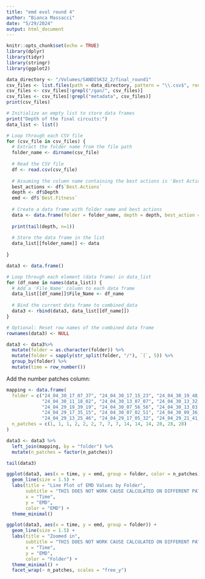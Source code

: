 ```yaml
---
title: "emd evol round 4"
author: "Bianca Massacci"
date: "5/29/2024"
output: html_document
---
```


```r
knitr::opts_chunk$set(echo = TRUE)
library(dplyr)
library(tidyr)
library(stringr)
library(ggplot2)
```

```r
data_directory <- "/Volumes/SANDISK32_2/final_round1"
csv_files <- list.files(path = data_directory, pattern = "\\.csv$", recursive = TRUE, full.names = TRUE)
csv_files <- csv_files[!grepl("/gan/", csv_files)]
csv_files <- csv_files[!grepl("metadata", csv_files)]
print(csv_files)
```


```r
# Initialize an empty list to store data frames
print("Depth of the final circuits:")
data_list <- list()

# Loop through each CSV file
for (csv_file in csv_files) {
  # Extract the folder name from the file path
  folder_name <- dirname(csv_file)
  
  # Read the CSV file
  df <- read.csv(csv_file)
  
  # Assuming the column name containing the best actions is 'Best Actions', replace it with your actual column name
  best_actions <- df$`Best.Actions`
  depth <- df$Depth
  emd <- df$`Best.Fitness`
  
  # Create a data frame with folder name and best actions
  data <- data.frame(folder = folder_name, depth = depth, best_action = best_actions, emd = emd)
  
  print(tail(depth, n=1))
  
  # Store the data frame in the list
  data_list[[folder_name]] <- data
  
}

```

```r
data3 <- data.frame()

# Loop through each element (data frame) in data_list
for (df_name in names(data_list)) {
  # Add a 'File_Name' column to each data frame
  data_list[[df_name]]$File_Name <- df_name
  
  # Bind the current data frame to combined_data
  data3 <- rbind(data3, data_list[[df_name]])
}

# Optional: Reset row names of the combined data frame
rownames(data3) <- NULL
```

```r
data3 <- data3%>%
  mutate(folder = as.character(folder)) %>%
  mutate(folder = sapply(str_split(folder, "/"), `[`, 5)) %>%
  group_by(folder) %>%
  mutate(time = row_number())
```

Add the number patches column:

```r
mapping <- data.frame(
  folder = c("24_04_30_17_07_37", "24_04_30_17_15_23", "24_04_30_19_48_33", 
             "24_04_30_11_18_02", "24_04_30_13_07_07", "24_04_30_13_32_01", 
             "24_04_29_19_39_19", "24_04_30_07_56_56", "24_04_30_13_03_42", 
             "24_04_29_17_35_15", "24_04_30_07_02_51", "24_04_30_09_36_08", 
             "24_04_29_13_25_46", "24_04_29_17_05_32", "24_04_29_21_41_24"),
  n_patches = c(1, 1, 1, 2, 2, 2, 7, 7, 7, 14, 14, 14, 28, 28, 28)
)

data3 <- data3 %>%
  left_join(mapping, by = "folder") %>%
  mutate(n_patches = factor(n_patches))
```


```r
tail(data3)
```

```r
ggplot(data3, aes(x = time, y = emd, group = folder, color = n_patches)) +
  geom_line(size = 1.5) +
  labs(title = "Line Plot of EMD Values by Folder",
       subtitle = "THIS DOES NOT WORK CAUSE CALCULATED ON DIFFERENT PATCH SIZE",
       x = "Time",
       y = "EMD",
       color = "EMD") +
  theme_minimal()
```

```r
ggplot(data3, aes(x = time, y = emd, group = folder)) +
  geom_line(size = 1.5) +
  labs(title = "Zoomed in",
       subtitle = "THIS DOES NOT WORK CAUSE CALCULATED ON DIFFERENT PATCH SIZE",
       x = "Time",
       y = "EMD",
       color = "Folder") +
  theme_minimal() +
  facet_wrap(~ n_patches, scales = "free_y") 
```

